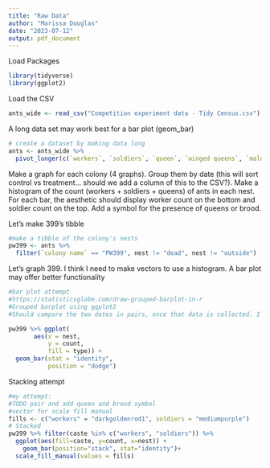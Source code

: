 ```yaml
---
title: "Raw Data"
author: "Marissa Douglas"
date: "2023-07-12"
output: pdf_document
---
```


Load Packages
```r
library(tidyverse)
library(ggplot2)
```

Load the CSV

```r
ants_wide <- read_csv("Competition experiment data - Tidy Census.csv")
```

A long data set may work best for a bar plot (geom_bar)
```r
# create a dataset by making data long
ants <- ants_wide %>% 
  pivot_longer(c(`workers`, `soldiers`, `queen`, `winged queens`, `males`), names_to = "caste", values_to = "count")
```

Make a graph for each colony (4 graphs). Group them by date (this will sort control vs treatment... should we add a column of this to the CSV?). Make a histogram of the count (workers + soldiers + queens) of ants in each nest. For each bar, the aesthetic should display worker count on the bottom and soldier count on the top. Add a symbol for the presence of queens or brood.

Let's make 399's tibble
```r
#make a tibble of the colony's nests
pw399 <- ants %>% 
  filter(`colony name` == "PW399", nest != "dead", nest != "outside")
```

Let's graph 399. I think I need to make vectors to use a histogram. A bar plot may offer better functionality
```r
#bar plot attempt
#https://statisticsglobe.com/draw-grouped-barplot-in-r
#Grouped barplot using ggplot2
#Should compare the two dates in pairs, once that data is collected. I do not know how to make the bars show soldier vs worker. I do not know how to make the key specify which is control and which is competitor. 

pw399 %>% ggplot(                                      
       aes(x = nest,
           y = count,
           fill = type)) +
  geom_bar(stat = "identity",
           position = "dodge")
```

Stacking attempt

```r
#my attempt:
#TODO pair and add queen and brood symbol
#vector for scale fill manual
fills <- c("workers" = "darkgoldenrod1", soldiers = "mediumpurple")
# Stacked
pw399 %>% filter(caste %in% c("workers", "soldiers")) %>% 
  ggplot(aes(fill=caste, y=count, x=nest)) + 
    geom_bar(position="stack", stat="identity")+
  scale_fill_manual(values = fills)
```